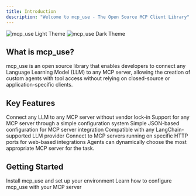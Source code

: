 ```yaml
---
title: Introduction
description: "Welcome to mcp_use - The Open Source MCP Client Library"
---
```


<img className="block dark:hidden" src="/images/hero-light.png" alt="mcp_use Light Theme" />
<img className="hidden dark:block" src="/images/hero-dark.png" alt="mcp_use Dark Theme" />

## What is mcp_use?

mcp_use is an open source library that enables developers to connect any Language Learning Model (LLM) to any MCP server, allowing the creation of custom agents with tool access without relying on closed-source or application-specific clients.

## Key Features

<CardGroup cols={2}>
  <Card title="Open Source" icon="code" href="/essentials/installation">
    Connect any LLM to any MCP server without vendor lock-in
  </Card>
  <Card title="Flexible Configuration" icon="server" href="/essentials/configuration">
    Support for any MCP server through a simple configuration system
  </Card>
  <Card title="Easy Setup" icon="gear" href="/essentials/configuration">
    Simple JSON-based configuration for MCP server integration
  </Card>
  <Card title="Universal LLM Support" icon="robot" href="/essentials/llm-integration">
    Compatible with any LangChain-supported LLM provider
  </Card>
  <Card title="HTTP Connection" icon="network" href="/quickstart">
    Connect to MCP servers running on specific HTTP ports for web-based integrations
  </Card>
  <Card title="Dynamic Server Selection" icon="shuffle" href="/quickstart">
    Agents can dynamically choose the most appropriate MCP server for the task.
  </Card>
</CardGroup>

## Getting Started

<CardGroup cols={2}>
  <Card title="Installation" icon="download" href="/quickstart">
    Install mcp_use and set up your environment
  </Card>
  <Card title="Configuration" icon="book" href="/essentials/configuration">
    Learn how to configure mcp_use with your MCP server
  </Card>
</CardGroup>
